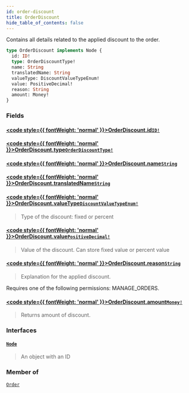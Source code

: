 ```yaml
---
id: order-discount
title: OrderDiscount
hide_table_of_contents: false
---
```








Contains all details related to the applied discount to the order.

```graphql
type OrderDiscount implements Node {
  id: ID!
  type: OrderDiscountType!
  name: String
  translatedName: String
  valueType: DiscountValueTypeEnum!
  value: PositiveDecimal!
  reason: String
  amount: Money!
}
```


### Fields

#### [<code style={{ fontWeight: 'normal' }}>OrderDiscount.<b>id</b></code>](#)<Bullet />[`ID!`](../../../developer/api-reference/scalars/id) <Badge class="secondary" text="non-null"/> <Badge class="secondary" text="scalar"/>
> 
> 

#### [<code style={{ fontWeight: 'normal' }}>OrderDiscount.<b>type</b></code>](#)<Bullet />[`OrderDiscountType!`](../../../developer/api-reference/enums/order-discount-type) <Badge class="secondary" text="non-null"/> <Badge class="secondary" text="enum"/>
> 
> 

#### [<code style={{ fontWeight: 'normal' }}>OrderDiscount.<b>name</b></code>](#)<Bullet />[`String`](../../../developer/api-reference/scalars/string) <Badge class="secondary" text="scalar"/>
> 
> 

#### [<code style={{ fontWeight: 'normal' }}>OrderDiscount.<b>translatedName</b></code>](#)<Bullet />[`String`](../../../developer/api-reference/scalars/string) <Badge class="secondary" text="scalar"/>
> 
> 

#### [<code style={{ fontWeight: 'normal' }}>OrderDiscount.<b>valueType</b></code>](#)<Bullet />[`DiscountValueTypeEnum!`](../../../developer/api-reference/enums/discount-value-type-enum) <Badge class="secondary" text="non-null"/> <Badge class="secondary" text="enum"/>
> Type of the discount: fixed or percent
> 

#### [<code style={{ fontWeight: 'normal' }}>OrderDiscount.<b>value</b></code>](#)<Bullet />[`PositiveDecimal!`](../../../developer/api-reference/scalars/positive-decimal) <Badge class="secondary" text="non-null"/> <Badge class="secondary" text="scalar"/>
> Value of the discount. Can store fixed value or percent value
> 

#### [<code style={{ fontWeight: 'normal' }}>OrderDiscount.<b>reason</b></code>](#)<Bullet />[`String`](../../../developer/api-reference/scalars/string) <Badge class="secondary" text="scalar"/>
> Explanation for the applied discount.

Requires one of the following permissions: MANAGE_ORDERS.
> 

#### [<code style={{ fontWeight: 'normal' }}>OrderDiscount.<b>amount</b></code>](#)<Bullet />[`Money!`](../../../developer/api-reference/objects/money) <Badge class="secondary" text="non-null"/> <Badge class="secondary" text="object"/>
> Returns amount of discount.
> 

### Interfaces

#### [`Node`](../../../developer/api-reference/interfaces/node) <Badge class="secondary" text="interface"/>
> An object with an ID
> 



### Member of

[`Order`](../../../developer/api-reference/objects/order)  <Badge class="secondary" text="object"/>



